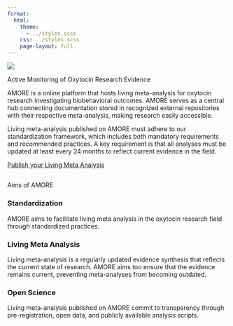 ```yaml
---
format:
  html:
    theme: 
      - ../styles.scss
    css: ../styles.scss
    page-layout: full
---
```



::: {.content-section}
![](logo.unfinished.jpg){.header-logo}

::: {.subtitle-text}
Active Monitoring of Oxytocin Research Evidence
:::

AMORE is a online platform that hosts living meta-analysis for oxytocin research investigating biobehavioral outcomes. AMORE serves as a central hub connecting documentation stored in recognized external repositories with their respective meta-analysis, making research easily accessible.

Living meta-analysis published on AMORE must adhere to our standardization framework, which includes both mandatory requirements and recommended practices. A key requirement is that all analyses must be updated at least every 24 months to reflect current evidence in the field. 

::: {.contact-buttons}
[Publish your Living Meta Analysis](https://nettskjema.no/a/492183){.primary-button target="_blank"}
:::

## {.feature-heading}
Aims of AMORE  

::: {.feature-grid}
::: {.feature-box}
### Standardization
AMORE aims to facilitate living meta analysis in the oxytocin research field through standardized practices. 
:::

::: {.feature-box}
### Living Meta Analysis
Living meta-analysis is a regularly updated evidence synthesis that reflects the current state of research. AMORE aims too ensure that the evidence remains current, preventing meta-analyses from becoming outdated.  
:::

::: {.feature-box}
### Open Science
Living meta-analysis published on AMORE commit to transparency through pre-registration, open data, and publicly available analysis scripts.
:::
:::

::: {.spacer-index}
:::
:::